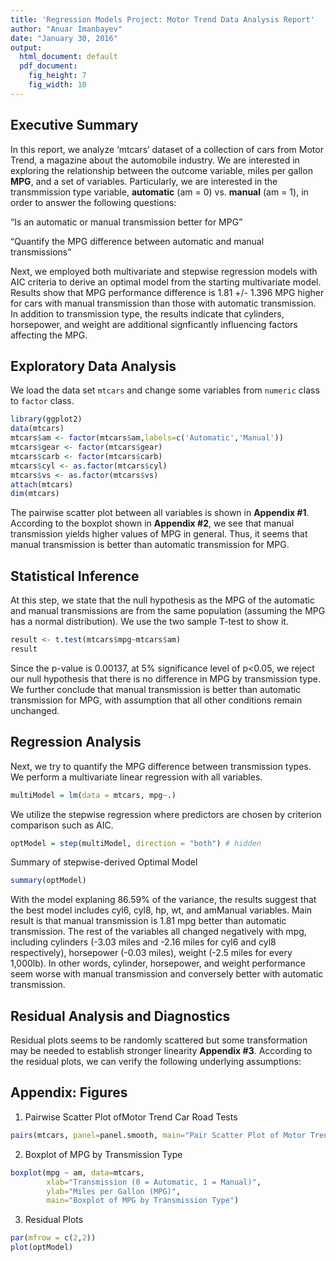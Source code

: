 ```yaml
---
title: 'Regression Models Project: Motor Trend Data Analysis Report'
author: "Anuar Imanbayev"
date: "January 30, 2016"
output:
  html_document: default
  pdf_document:
    fig_height: 7
    fig_width: 10
---
```

  
## Executive Summary

In this report, we analyze 'mtcars' dataset of a collection of cars from Motor Trend, a magazine about the automobile industry. We are interested in exploring the relationship between the outcome variable, miles per gallon **MPG**, and a set of variables. Particularly, we are interested in the transmmission type variable, **automatic** (am = 0) vs. **manual** (am = 1), in order to answer the following questions:

“Is an automatic or manual transmission better for MPG”

“Quantify the MPG difference between automatic and manual transmissions”

Next, we employed both multivariate and stepwise regression models with AIC criteria to derive an optimal model from the starting multivariate model. Results show that MPG performance difference is 1.81 +/- 1.396 MPG higher for cars with manual transmission than those with automatic transmission. In addition to transmission type, the results indicate that cylinders, horsepower, and weight are additional signficantly influencing factors affecting the MPG.

## Exploratory Data Analysis  
We load the data set `mtcars` and change some variables from `numeric` class to `factor` class.   
```r
library(ggplot2)
data(mtcars)
mtcars$am <- factor(mtcars$am,labels=c('Automatic','Manual'))
mtcars$gear <- factor(mtcars$gear)
mtcars$carb <- factor(mtcars$carb)
mtcars$cyl <- as.factor(mtcars$cyl)
mtcars$vs <- as.factor(mtcars$vs)
attach(mtcars)
dim(mtcars)
```   
The pairwise scatter plot between all variables is shown in **Appendix #1**. According to the boxplot shown in **Appendix #2**, we see that manual transmission yields higher values of MPG in general. Thus, it seems that manual transmission is better than automatic transmission for MPG.

## Statistical Inference  
At this step, we state that the null hypothesis as the MPG of the automatic and manual transmissions are from the same population (assuming the MPG has a normal distribution). We use the two sample T-test to show it.  
```r
result <- t.test(mtcars$mpg~mtcars$am)
result
```  
Since the p-value is 0.00137, at 5% significance level of p<0.05, we reject our null hypothesis that there is no difference in MPG by transmission type. We further conclude that manual transmission is better than automatic transmission for MPG, with assumption that all other conditions remain unchanged.

## Regression Analysis
Next, we try to quantify the MPG difference between transmission types. We perform a multivariate linear regression with all variables.
```r
multiModel = lm(data = mtcars, mpg~.)
```
We utilize the stepwise regression where predictors are chosen by criterion comparison such as AIC.
```r
optModel = step(multiModel, direction = "both") # hidden
```
Summary of stepwise-derived Optimal Model
```r
summary(optModel)
```
With the model explaning 86.59% of the variance, the results suggest that the best model includes cyl6, cyl8, hp, wt, and amManual variables. Main result is that manual transmission is 1.81 mpg better than automatic transmission. The rest of the variables all changed negatively with mpg, including cylinders (-3.03 miles and -2.16 miles for cyl6 and cyl8 respectively), horsepower (-0.03 miles), weight (-2.5 miles for every 1,000lb). In other words, cylinder, horsepower, and weight performance seem worse with manual transmission and conversely better with automatic transmission.

## Residual Analysis and Diagnostics  
Residual plots seems to be randomly scattered but some transformation may be needed to establish stronger linearity **Appendix #3**. According to the residual plots, we can verify the following underlying assumptions:

## Appendix: Figures  
1. Pairwise Scatter Plot ofMotor Trend Car Road Tests  
```r
pairs(mtcars, panel=panel.smooth, main="Pair Scatter Plot of Motor Trend Car Road Tests")
```  
2. Boxplot of MPG by Transmission Type
```r
boxplot(mpg ~ am, data=mtcars,
        xlab="Transmission (0 = Automatic, 1 = Manual)",
        ylab="Miles per Gallon (MPG)",
        main="Boxplot of MPG by Transmission Type")
```  
3. Residual Plots
```r
par(mfrow = c(2,2))
plot(optModel)
```  